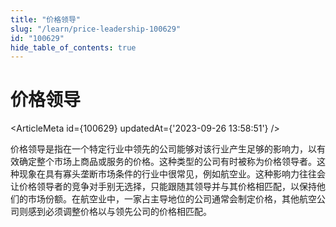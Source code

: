 ```yaml
---
title: "价格领导"
slug: "/learn/price-leadership-100629"
id: "100629"
hide_table_of_contents: true
---
```



# 价格领导

<ArticleMeta id={100629} updatedAt={'2023-09-26 13:58:51'} />
<div className='border-solid border-b border-t-0 my-4 border-[var(--ifm-color-gray-300)]' />

价格领导是指在一个特定行业中领先的公司能够对该行业产生足够的影响力，以有效确定整个市场上商品或服务的价格。这种类型的公司有时被称为价格领导者。这种现象在具有寡头垄断市场条件的行业中很常见，例如航空业。这种影响力往往会让价格领导者的竞争对手别无选择，只能跟随其领导并与其价格相匹配，以保持他们的市场份额。在航空业中，一家占主导地位的公司通常会制定价格，其他航空公司则感到必须调整价格以与领先公司的价格相匹配。
